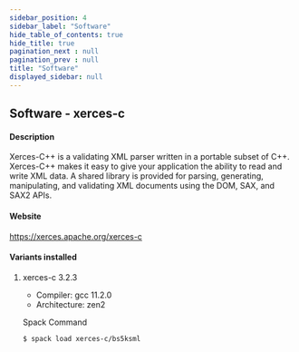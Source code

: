 ```yaml
---
sidebar_position: 4
sidebar_label: "Software"
hide_table_of_contents: true
hide_title: true
pagination_next : null
pagination_prev : null
title: "Software"
displayed_sidebar: null
---
```


## Software - xerces-c


#### Description
Xerces-C++ is a validating XML parser written in a portable subset of C++. Xerces-C++ makes it easy to give your application the ability to read and write XML data. A shared library is provided for parsing, generating, manipulating, and validating XML documents using the DOM, SAX, and SAX2 APIs.

#### Website
https://xerces.apache.org/xerces-c

#### Variants installed

1. xerces-c 3.2.3

    - Compiler: gcc 11.2.0
    - Architecture: zen2

    Spack Command
    ```bash
    $ spack load xerces-c/bs5ksml
    ```
